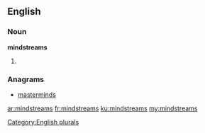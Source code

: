 ==English==

===Noun===
'''mindstreams'''

# {{plural of|mindstream}}

===Anagrams===
* [[masterminds#English|masterminds]]

[[Category:English plurals]]

[[ar:mindstreams]]
[[fr:mindstreams]]
[[ku:mindstreams]]
[[my:mindstreams]]